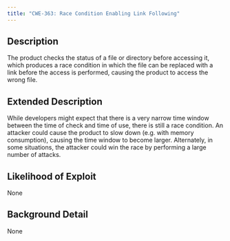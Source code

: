 ```yaml
---
title: "CWE-363: Race Condition Enabling Link Following"
---
```


## Description
The product checks the status of a file or directory before accessing it, which produces a race condition in which the file can be replaced with a link before the access is performed, causing the product to access the wrong file.

## Extended Description
While developers might expect that there is a very narrow time window between the time of check and time of use, there is still a race condition. An attacker could cause the product to slow down (e.g. with memory consumption), causing the time window to become larger. Alternately, in some situations, the attacker could win the race by performing a large number of attacks.

## Likelihood of Exploit
None

## Background Detail
None
        